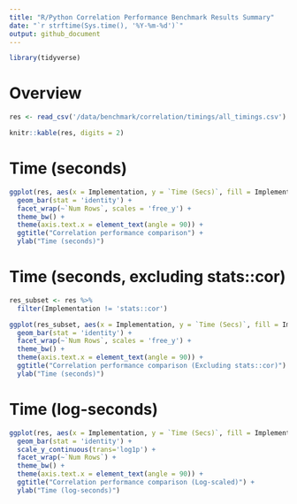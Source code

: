 ```yaml
---
title: "R/Python Correlation Performance Benchmark Results Summary"
date: "`r strftime(Sys.time(), '%Y-%m-%d')`"
output: github_document
---
```


```r
library(tidyverse)
```

# Overview

```r
res <- read_csv('/data/benchmark/correlation/timings/all_timings.csv')

knitr::kable(res, digits = 2)
```

# Time (seconds)

```r
ggplot(res, aes(x = Implementation, y = `Time (Secs)`, fill = Implementation)) +
  geom_bar(stat = 'identity') + 
  facet_wrap(~`Num Rows`, scales = 'free_y') +
  theme_bw() +
  theme(axis.text.x = element_text(angle = 90)) +
  ggtitle("Correlation performance comparison") +
  ylab("Time (seconds)")
```

# Time (seconds, excluding stats::cor)

```r
res_subset <- res %>% 
  filter(Implementation != 'stats::cor')

ggplot(res_subset, aes(x = Implementation, y = `Time (Secs)`, fill = Implementation)) +
  geom_bar(stat = 'identity') + 
  facet_wrap(~`Num Rows`, scales = 'free_y') +
  theme_bw() +
  theme(axis.text.x = element_text(angle = 90)) +
  ggtitle("Correlation performance comparison (Excluding stats::cor)") +
  ylab("Time (seconds)")
```

# Time (log-seconds)


```r
ggplot(res, aes(x = Implementation, y = `Time (Secs)`, fill = Implementation)) +
  geom_bar(stat = 'identity') + 
  scale_y_continuous(trans='log1p') +
  facet_wrap(~`Num Rows`) +
  theme_bw() +
  theme(axis.text.x = element_text(angle = 90)) +
  ggtitle("Correlation performance comparison (Log-scaled)") +
  ylab("Time (log-seconds)")
```


